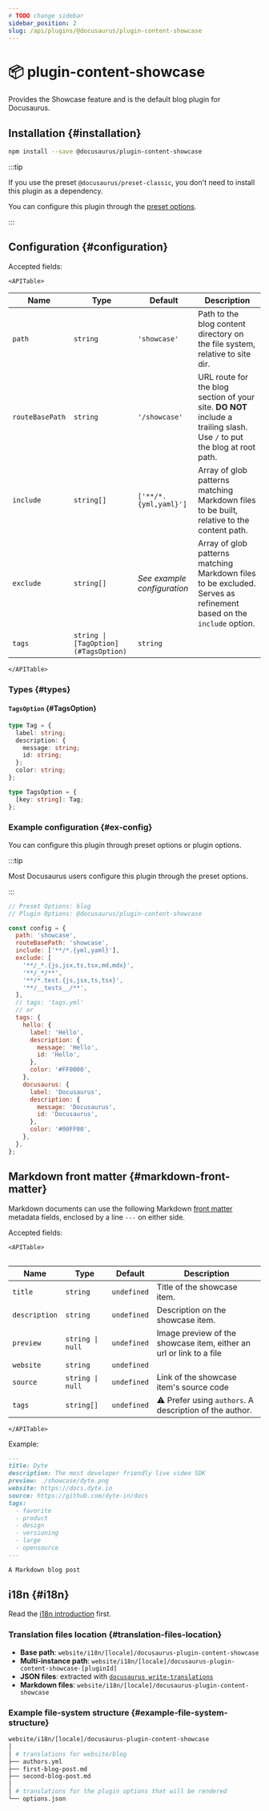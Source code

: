 ```yaml
---
# TODO change sidebar
sidebar_position: 2
slug: /api/plugins/@docusaurus/plugin-content-showcase
---
```


# 📦 plugin-content-showcase


Provides the Showcase feature and is the default blog plugin for Docusaurus.

## Installation {#installation}

```bash npm2yarn
npm install --save @docusaurus/plugin-content-showcase
```

:::tip

If you use the preset `@docusaurus/preset-classic`, you don't need to install this plugin as a dependency.

You can configure this plugin through the [preset options](../../using-plugins.mdx#docusauruspreset-classic).

:::

## Configuration {#configuration}

Accepted fields:

```mdx-code-block
<APITable>
```

| Name | Type | Default | Description |
| --- | --- | --- | --- |
| `path` | `string` | `'showcase'` | Path to the blog content directory on the file system, relative to site dir. |
| `routeBasePath` | `string` | `'/showcase'` | URL route for the blog section of your site. **DO NOT** include a trailing slash. Use `/` to put the blog at root path. |
| `include` | `string[]` | `['**/*.{yml,yaml}']` | Array of glob patterns matching Markdown files to be built, relative to the content path. |
| `exclude` | `string[]` | _See example configuration_ | Array of glob patterns matching Markdown files to be excluded. Serves as refinement based on the `include` option. |
| `tags` | `string \| [TagOption](#TagsOption)` | `string` |  |

```mdx-code-block
</APITable>
```

### Types {#types}

#### `TagsOption` {#TagsOption}

```ts
type Tag = {
  label: string;
  description: {
    message: string;
    id: string;
  };
  color: string;
};

type TagsOption = {
  [key: string]: Tag;
};
```

### Example configuration {#ex-config}

You can configure this plugin through preset options or plugin options.

:::tip

Most Docusaurus users configure this plugin through the preset options.

:::

```js config-tabs
// Preset Options: blog
// Plugin Options: @docusaurus/plugin-content-showcase

const config = {
  path: 'showcase',
  routeBasePath: 'showcase',
  include: ['**/*.{yml,yaml}'],
  exclude: [
    '**/_*.{js,jsx,ts,tsx,md,mdx}',
    '**/_*/**',
    '**/*.test.{js,jsx,ts,tsx}',
    '**/__tests__/**',
  ],
  // tags: 'tags.yml'
  // or
  tags: {
    hello: {
      label: 'Hello',
      description: {
        message: 'Hello',
        id: 'Hello',
      },
      color: '#FF0000',
    },
    docusaurus: {
      label: 'Docusaurus',
      description: {
        message: 'Docusaurus',
        id: 'Docusaurus',
      },
      color: '#00FF00',
    },
  },
};
```

## Markdown front matter {#markdown-front-matter}

Markdown documents can use the following Markdown [front matter](../../guides/markdown-features/markdown-features-intro.mdx#front-matter) metadata fields, enclosed by a line `---` on either side.

Accepted fields:

```mdx-code-block
<APITable>


```

| Name | Type | Default | Description |
| --- | --- | --- | --- |
| `title` | `string` | `undefined` | Title of the showcase item. |
| `description` | `string` | `undefined` | Description on the showcase item. |
| `preview` | `string \| null` | `undefined` | Image preview of the showcase item, either an url or link to a file |
| `website` | `string` | `undefined` |  |
| `source` | `string \| null` | `undefined` | Link of the showcase item's source code |
| `tags` | `string[]` | `undefined` | ⚠️ Prefer using `authors`. A description of the author. |

```mdx-code-block
</APITable>
```

Example:

```md
---
title: Dyte
description: The most developer friendly live video SDK
preview: ./showcase/dyte.png
website: https://docs.dyte.io
source: https://github.com/dyte-in/docs
tags:
  - favorite
  - product
  - design
  - versioning
  - large
  - opensource
---

A Markdown blog post
```

## i18n {#i18n}

Read the [i18n introduction](../../i18n/i18n-introduction.mdx) first.

### Translation files location {#translation-files-location}

- **Base path**: `website/i18n/[locale]/docusaurus-plugin-content-showcase`
- **Multi-instance path**: `website/i18n/[locale]/docusaurus-plugin-content-showcase-[pluginId]`
- **JSON files**: extracted with [`docusaurus write-translations`](../../cli.mdx#docusaurus-write-translations-sitedir)
- **Markdown files**: `website/i18n/[locale]/docusaurus-plugin-content-showcase`

### Example file-system structure {#example-file-system-structure}

```bash
website/i18n/[locale]/docusaurus-plugin-content-showcase
│
│ # translations for website/blog
├── authors.yml
├── first-blog-post.md
├── second-blog-post.md
│
│ # translations for the plugin options that will be rendered
└── options.json
```
